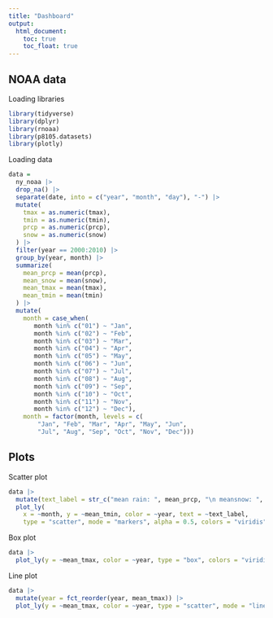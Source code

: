 ```yaml
---
title: "Dashboard"
output: 
  html_document:
    toc: true
    toc_float: true
---
```


## NOAA data

Loading libraries

```r
library(tidyverse)
library(dplyr)
library(rnoaa)
library(p8105.datasets)
library(plotly)
```

Loading data
```r
data = 
  ny_noaa |> 
  drop_na() |> 
  separate(date, into = c("year", "month", "day"), "-") |> 
  mutate(
    tmax = as.numeric(tmax),
    tmin = as.numeric(tmin),
    prcp = as.numeric(prcp),
    snow = as.numeric(snow)
  ) |> 
  filter(year == 2000:2010) |> 
  group_by(year, month) |> 
  summarize(
    mean_prcp = mean(prcp),
    mean_snow = mean(snow),
    mean_tmax = mean(tmax),
    mean_tmin = mean(tmin)
  ) |> 
  mutate(
    month = case_when(
       month %in% c("01") ~ "Jan",
       month %in% c("02") ~ "Feb",
       month %in% c("03") ~ "Mar",
       month %in% c("04") ~ "Apr",
       month %in% c("05") ~ "May",
       month %in% c("06") ~ "Jun",
       month %in% c("07") ~ "Jul",
       month %in% c("08") ~ "Aug",
       month %in% c("09") ~ "Sep",
       month %in% c("10") ~ "Oct",
       month %in% c("11") ~ "Nov",
       month %in% c("12") ~ "Dec"),
    month = factor(month, levels = c(
        "Jan", "Feb", "Mar", "Apr", "May", "Jun",
        "Jul", "Aug", "Sep", "Oct", "Nov", "Dec")))
```


## Plots

Scatter plot 

```r
data |> 
  mutate(text_label = str_c("mean rain: ", mean_prcp, "\n meansnow: ", mean_snow)) |> 
  plot_ly(
    x = ~month, y = ~mean_tmin, color = ~year, text = ~text_label,
    type = "scatter", mode = "markers", alpha = 0.5, colors = "viridis")
```

Box plot

```r
data |> 
  plot_ly(y = ~mean_tmax, color = ~year, type = "box", colors = "viridis")
```

Line plot

```r
data |> 
  mutate(year = fct_reorder(year, mean_tmax)) |> 
  plot_ly(y = ~mean_tmax, color = ~year, type = "scatter", mode = "lines", colors = "viridis")
```
